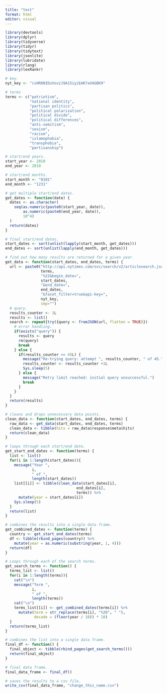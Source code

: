 ```yaml
---
title: "test"
format: html
editor: visual
---
```


```r

library(devtools)
library(dplyr)
library(tidyverse)
library(tidyr)
library(tidytext)
library(jsonlite)
library(lubridate)
library(rlang)
library(lexRankr)

# key. 
nyt_key <- "csHR8NIDuVovzJ9A15iyiEmR7aVAGBK9"

# terms
terms <- c("patriotism",
           "national identity",
           "partisan politics",
           "political polarization",
           "political divide",
           "political differences",
           "anti-semitism",
           "sexism", 
           "racism", 
           "islamophobia",
           "transphobia",
           "partisanship")

# start/end years. 
start_year <- 2010
end_year <- 2010

# start/end months. 
start_month <- "0101"
end_month <- "1231"

# get multiple start/end dates. 
get_dates <- function(date) {
  dates <- as.character(
    seq(as.numeric(paste0(start_year, date)),
        as.numeric(paste0(end_year, date)), 
        10^4)
  )
  return(dates)
}

# final start/end dates. 
start_dates <- sort(unlist(lapply(start_month, get_dates)))
end_dates <- sort(unlist(lapply(end_month, get_dates)))

# find out how many results are returned for a given year. 
get_data <- function(start_dates, end_dates, terms) {
  url <- paste0("http://api.nytimes.com/svc/search/v2/articlesearch.json?q=%22",
                terms,
                "%22&begin_date=",
                start_dates,
                "&end_date=",
                end_dates,
                "&facet_filter=true&api-key=",
                nyt_key, 
                sep="")
  # query. 
  results_counter <- 1L
  results <- list()
  search <- repeat{try({query <- fromJSON(url, flatten = TRUE)})
    # error handling. 
    if(exists("query")) {
      results <- query
      rm(query)
      break 
    } else {
      if(results_counter <= 45L) {
        message("Re-trying query: attempt ", results_counter, " of 45.")
        results_counter <- results_counter +1L
        Sys.sleep(5)
      } else {
        message("Retry limit reached: initial query unsuccessful.")
        break
      }
    }
  }
  return(results)
}

# cleans and drops unnecessary data points. 
clean_data <- function(start_dates, end_dates, terms) {
  raw_data <- get_data(start_dates, end_dates, terms)
  clean_data <- tibble(hits = raw_data$response$meta$hits)
  return(clean_data)
}

# loops through each start/end date. 
get_start_end_dates <- function(terms) {
  list <- list()
  for(i in 1:length(start_dates)){
    message("Year ", 
            i, 
            " of ", 
            length(start_dates))
    list[[i]] <- tibble(clean_data(start_dates[i], 
                                end_dates[i], 
                                terms)) %>%
      mutate(year = start_dates[i])
    Sys.sleep(5)
  }
  return(list)
}

# combines the results into a single data frame. 
get_combined_dates <- function(terms) {
  country <- get_start_end_dates(terms)
  df <- tibble(rbind_pages(country)) %>%
    mutate(year = as.numeric(substring(year, 1, 4)))
  return(df)
}

# Loops through each of the search terms. 
get_search_terms <- function() {
  terms_list <- list()
  for(i in 1:length(terms)){
    cat("\n")
    message("Term ",
            i, 
            " of ",
            length(terms))
    cat("\n")
    terms_list[[i]] <- get_combined_dates(terms[i]) %>%
      mutate(term = str_replace(terms[i], "%20", " "),
             decade = (floor(year / 10)) * 10)
  }
  return(terms_list)
}

# combines the list into a single data frame. 
final_df <- function() {
  final_object <- tibble(rbind_pages(get_search_terms()))
  return(final_object)
}

# final data frame. 
final_data_frame <- final_df()

# saves the results to a csv file.  
write_csv(final_data_frame, "change_this_name.csv")




```
